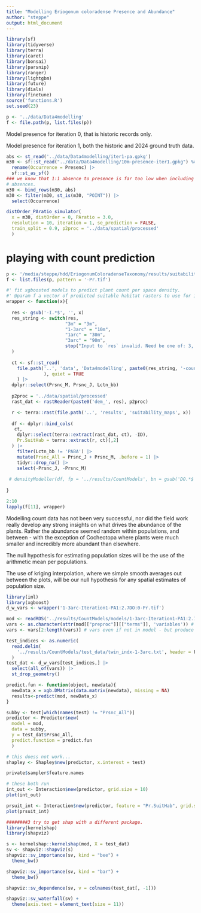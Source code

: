 ```yaml
---
title: "Modelling Eriogonum coloradense Presence and Abundance"
author: "steppe"
output: html_document
---
```


```r
library(sf)
library(tidyverse)
library(terra)
library(caret)
library(bonsai)
library(parsnip)
library(ranger)
library(lightgbm)
library(future)
library(dials)
library(finetune)
source('functions.R')
set.seed(23)
```

```r
p <- '../data/Data4modelling'
f <- file.path(p, list.files(p))
```

Model presence for iteration 0, that is historic records only. 

Model presence for iteration 1, both the historic and 2024 ground truth data. 
```r

abs <- st_read('../data/Data4modelling/iter1-pa.gpkg')
m30 <- sf::st_read("../data/Data4modelling/10m-presence-iter1.gpkg") %>% 
  rename(Occurrence = Presenc) |>
  sf::st_as_sf() 
### we know that 1:1 absence to presence is far too low when including the 'local'
# absences. 
m30 <- bind_rows(m30, abs)
m30 <- filter(m30, st_is(m30, "POINT")) |>
  select(Occurrence)

distOrder_PAratio_simulator(
  x = m30, distOrder = 0, PAratio = 3.0,
  resolution = 10, iteration = 1, se_prediction = FALSE,
  train_split = 0.9, p2proc = '../data/spatial/processed'
  )

```

# playing with count prediction 

```r

p <- '/media/steppe/hdd/EriogonumColoradenseTaxonomy/results/suitability_maps'
f <- list.files(p, pattern = '-Pr.tif')

#' fit xgboosted models to predict plant count per space density. 
#' @param f a vector of predicted suitable habitat rasters to use for input. 
wrapper <- function(x){
  
  res <- gsub('-I.*$', '', x)
  res_string <- switch(res,
                      "3m" = "3m",
                      "1-3arc" = "10m",
                      "1arc" = "30m",
                      "3arc" = "90m",
                      stop("Input to `res` invalid. Need be one of: 3, 10, 30, 90")
  )
  
  ct <- sf::st_read(
    file.path('..', 'data', 'Data4modelling', paste0(res_string, '-count-iter1.gpkg')
              ), quiet = TRUE
    ) |>
  dplyr::select(Prsnc_M, Prsnc_J, Lctn_bb)
  
  p2proc = '../data/spatial/processed'
  rast_dat <- rastReader(paste0('dem_', res), p2proc) 

  r <- terra::rast(file.path('..', 'results', 'suitability_maps', x))
  
  df <- dplyr::bind_cols(
   ct, 
    dplyr::select(terra::extract(rast_dat, ct), -ID), 
    Pr.SuitHab = terra::extract(r, ct)[,2]
  ) |> 
    filter(Lctn_bb != 'PABA') |>
    mutate(Prsnc_All = Prsnc_J + Prsnc_M, .before = 1) |>
    tidyr::drop_na() |>
    select(-Prsnc_J, -Prsnc_M)
  
 # densityModeller(df, fp = '../results/CountModels', bn = gsub('DO.*$', '', x))
  
}

2:10
lapply(f[11], wrapper)

```

Modelling count data has not been very successful, nor did the field work really develop any strong insights on what drives the abundance of the plants. 
Rather the abundance seemed random within populations, and between - with the exception of Cocheotopa where plants were much smaller and incredibly more abundant than elsewhere. 

The null hypothesis for estimating population sizes will be the use of the arithmetic mean per populations. 

The use of kriging interpolation, where we simple smooth averages out between the plots, will be our null hypothesis for any spatial estimates of population size. 

```r
library(iml)
library(xgboost) 
d_w_vars <- wrapper('1-3arc-Iteration1-PA1:2.7DO:0-Pr.tif')

mod <- readRDS('../results/CountModels/models/1-3arc-Iteration1-PA1:2.7-tweedie.rds')$Model
vars <- as.character(attr(mod[["preproc"]][["terms"]], 'variables')) # fns will run on all 
vars <- vars[2:length(vars)] # vars even if not in model - but produce null wts as expected. 

test_indices <- as.numeric(
  read.delim(
    '../results/CountModels/test_data/twin_indx-1-3arc.txt', header = F, sep = ' ')
  )
test_dat <- d_w_vars[test_indices,] |>
  select(all_of(vars)) |>
  st_drop_geometry()

predict.fun <- function(object, newdata){
  newData_x = xgb.DMatrix(data.matrix(newdata), missing = NA)
  results<-predict(mod, newData_x)
}

subby <- test[which(names(test) != "Prsnc_All")]
predictor <- Predictor$new(
  model = mod,
  data = subby, 
  y = test_dat$Prsnc_All, 
  predict.function = predict.fun
  )

# this doess not work... 
shapley <- Shapley$new(predictor, x.interest = test) 

private$sampler$feature.names

# these both run   
int_out <- Interaction$new(predictor, grid.size = 10)
plot(int_out)

prsuit_int <- Interaction$new(predictor, feature = "Pr.SuitHab", grid.size = 15)
plot(prsuit_int)

########3 try to get shap with a different package. 
library(kernelshap)
library(shapviz)

s <- kernelshap::kernelshap(mod, X = test_dat) 
sv <- shapviz::shapviz(s)
shapviz::sv_importance(sv, kind = "bee") +
  theme_bw()

shapviz::sv_importance(sv, kind = "bar") +
  theme_bw()

shapviz::sv_dependence(sv, v = colnames(test_dat[, -1]))

shapviz::sv_waterfall(sv) +
  theme(axis.text = element_text(size = 11))
```





